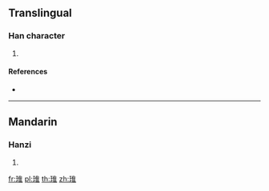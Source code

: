==Translingual==

===Han character===
{{Han char|rn=96|rad=玉|as=08|sn=12|four=|canj=MGOG}}

# {{defn|Han|sort=玉08}}

====References====
* {{Han ref|kx=0734.160|dkj=21055|dj=1146.180|hdz=21122.090|uh=741F|ud=29727}}

----

==Mandarin==

===Hanzi===
{{cmn-hanzi|pin=[[wéi]] ([[wei2]]), [[zuó]] ([[zuo2]])|wg=wei<sup>2</sup>, tso<sup>2</sup>}}

# {{defn|lang=cmn|sort=玉08}}

[[fr:琟]]
[[pl:琟]]
[[th:琟]]
[[zh:琟]]
